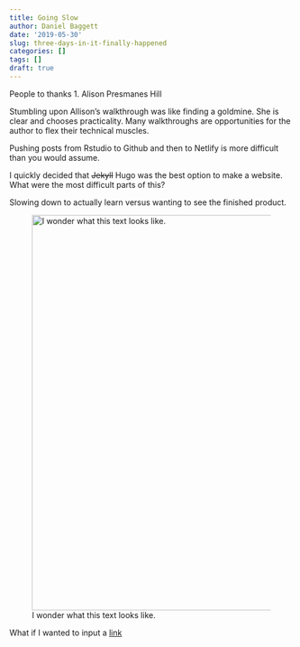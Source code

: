```yaml
---
title: Going Slow
author: Daniel Baggett
date: '2019-05-30'
slug: three-days-in-it-finally-happened
categories: []
tags: []
draft: true
---
```


People to thanks
1. Alison Presmanes Hill

Stumbling upon Allison's walkthrough was like finding a goldmine. She is clear and chooses practicality. Many walkthroughs are opportunities for the author to flex their technical muscles.  



Pushing posts from Rstudio to Github and then to Netlify is more difficult than you would assume. 

I quickly decided that ~~Jekyll~~ Hugo was the best option to make a website. What were the most difficult parts of this?

Slowing down to actually learn versus wanting to see the finished product. 

![I wonder what this text looks like. ](/post/2019-05-30-three-days-in-it-finally-happened_files/fullsizeoutput_1aca.jpeg){width=700px height=700px}

What if I wanted to input a [link](jaguars.com)